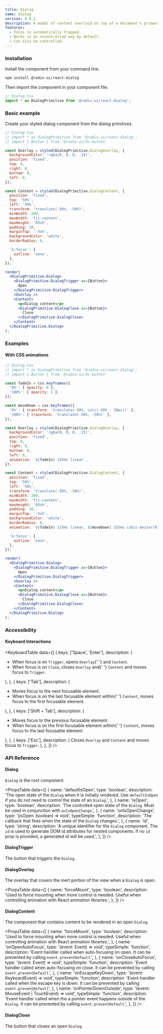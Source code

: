 ```yaml
---
title: Dialog
name: dialog
version: 0.0.1
description: A modal of content overlaid on top of a document's primary viewport.
features:
  - Focus is automatically trapped.
  - Works in an uncontrolled way by default.
  - Can also be controlled.
---
```


### Installation

Install the component from your command line.

```bash
npm install @radix-ui/react-dialog
```

Then import the component in your component file.

```jsx
// Dialog.tsx
import * as DialogPrimitive from '@radix-ui/react-dialog';
```

### Basic example

Create your styled dialog component from the dialog primitives.

```jsx live manual
// Dialog.tsx
// import * as DialogPrimitive from '@radix-ui/react-dialog';
// import { Button } from '@radix-ui/ds-button'

const Overlay = styled(DialogPrimitive.DialogOverlay, {
  backgroundColor: 'rgba(0, 0, 0, .15)',
  position: 'fixed',
  top: 0,
  right: 0,
  bottom: 0,
  left: 0,
});

const Content = styled(DialogPrimitive.DialogContent, {
  position: 'fixed',
  top: '50%',
  left: '50%',
  transform: 'translate(-50%, -50%)',
  minWidth: 200,
  maxWidth: 'fit-content',
  maxHeight: '85vh',
  padding: 20,
  marginTop: '-5vh',
  backgroundColor: 'white',
  borderRadius: 6,

  '&:focus': {
    outline: 'none',
  },
});

render(
  <DialogPrimitive.Dialog>
    <DialogPrimitive.DialogTrigger as={Button}>
      Open
    </DialogPrimitive.DialogTrigger>
    <Overlay />
    <Content>
      <p>Dialog content</p>
      <DialogPrimitive.DialogClose as={Button}>
        Close
      </DialogPrimitive.DialogClose>
    </Content>
  </DialogPrimitive.Dialog>
);
```

### Examples

#### With CSS animations

```jsx live manual compact
// Dialog.tsx
// import * as DialogPrimitive from '@radix-ui/react-dialog';
// import { Button } from '@radix-ui/ds-button'

const fadeIn = css.keyframes({
  '0%': { opacity: 0 },
  '100%': { opacity: 1 },
});

const moveDown = css.keyframes({
  '0%': { transform: 'translate(-50%, calc(-50% - 20px))' },
  '100%': { transform: 'translate(-50%, -50%)' },
});

const Overlay = styled(DialogPrimitive.DialogOverlay, {
  backgroundColor: 'rgba(0, 0, 0, .15)',
  position: 'fixed',
  top: 0,
  right: 0,
  bottom: 0,
  left: 0,
  animation: `${fadeIn} 125ms linear`,
});

const Content = styled(DialogPrimitive.DialogContent, {
  position: 'fixed',
  top: '50%',
  left: '50%',
  transform: 'translate(-50%, -50%)',
  minWidth: 200,
  maxWidth: 'fit-content',
  maxHeight: '85vh',
  padding: 20,
  marginTop: '-5vh',
  backgroundColor: 'white',
  borderRadius: 6,
  animation: `${fadeIn} 125ms linear, ${moveDown} 325ms cubic-bezier(0.22, 1, 0.36, 1)`,

  '&:focus': {
    outline: 'none',
  },
});

render(
  <DialogPrimitive.Dialog>
    <DialogPrimitive.DialogTrigger as={Button}>
      Open
    </DialogPrimitive.DialogTrigger>
    <Overlay />
    <Content>
      <p>Dialog content</p>
      <DialogPrimitive.DialogClose as={Button}>
        Close
      </DialogPrimitive.DialogClose>
    </Content>
  </DialogPrimitive.Dialog>
);
```

### Accessibility

#### Keyboard Interactions

<KeyboardTable
  data={[
    {
      keys: ['Space', 'Enter'],
      description: (
        <ul>
          <li>
            When focus is on <Code>Trigger</Code>, opens <Code>Overlay</Code>{' '}
            and <Code>Content</Code>.
          </li>
          <li>
            When focus is on <Code>Close</Code>, closes <Code>Overlay</Code> and{' '}
            <Code>Content</Code> and moves focus to <Code>Trigger</Code>.
          </li>
        </ul>
      ),
    },
    {
      keys: ['Tab'],
      description: (
        <ul>
          <li>Moves focus to the next focusable element.</li>
          <li>
            When focus is on the last focusable element within{' '}
            <Code>Content</Code>, moves focus to the first focusable element.
          </li>
        </ul>
      ),
    },
    {
      keys: ['Shift + Tab'],
      description: (
        <ul>
          <li>Moves focus to the previous focusable element.</li>
          <li>
            When focus is on the first focusable element within{' '}
            <Code>Content</Code>, moves focus to the last focusable element.
          </li>
        </ul>
      ),
    },
    {
      keys: ['Esc'],
      description: (
        <span>
          Closes <Code>Overlay</Code> and <Code>Content</Code> and moves focus
          to <Code>Trigger</Code>.
        </span>
      ),
    },
  ]}
/>

### API Reference

#### Dialog

`Dialog` is the root component.

<PropsTable
  data={[
    {
      name: 'defaultIsOpen',
      type: 'boolean',
      description:
        'The open state of the `Dialog` when it is initially rendered. Use `defaultIsOpen` if you do not need to control the state of an `Dialog`.',
    },
    {
      name: 'isOpen',
      type: 'boolean',
      description:
        'The controlled open state of the `Dialog`. Must be used in conjunction with `onIsOpenChange`.',
    },
    {
      name: 'onIsOpenChange',
      type: '(isOpen: boolean) => void',
      typeSimple: 'function',
      description:
        'The callback that fires when the state of the `Dialog` changes.',
    },
    {
      name: 'id',
      type: 'string',
      description:
        'A unique identifier for the `Dialog` component. The `id` is used to generate DOM id attributes for nested components. If no `id` prop is provided, a generated id will be used.',
    },
  ]}
/>

#### DialogTrigger

The button that triggers the `Dialog`.

#### DialogOverlay

The overlay that covers the inert portion of the view when a `Dialog` is open.

<PropsTable
  data={[
    {
      name: 'forceMount',
      type: 'boolean',
      description:
        'Used to force mounting when more control is needed. Useful when controlling animation with React animation libraries.',
    },
  ]}
/>

#### DialogContent

The component that contains content to be rendered in an open `Dialog`.

<PropsTable
  data={[
    {
      name: 'forceMount',
      type: 'boolean',
      description:
        'Used to force mounting when more control is needed. Useful when controlling animation with React animation libraries.',
    },
    {
      name: 'onOpenAutoFocus',
      type: '(event: Event) => void',
      typeSimple: 'function',
      description:
        'Event handler called when auto-focusing on open. It can be prevented by calling `event.preventDefault`.',
    },
    {
      name: 'onCloseAutoFocus',
      type: '(event: Event) => void',
      typeSimple: 'function',
      description:
        'Event handler called when auto-focusing on close. It can be prevented by calling `event.preventDefault`.',
    },
    {
      name: 'onEscapeKeyDown',
      type: '(event: KeyboardEvent) => void',
      typeSimple: 'function',
      description:
        'Event handler called when the escape key is down. It can be prevented by calling `event.preventDefault`',
    },
    {
      name: 'onPointerDownOutside',
      type: '(event: MouseEvent | TouchEvent) => void',
      typeSimple: 'function',
      description:
        'Event handler called when the a pointer event happens outside of the `Dialog`. It can be prevented by calling `event.preventDefault`.',
    },
  ]}
/>

#### DialogClose

The button that closes an open `Dialog`.
